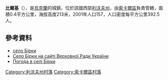 {{coord|50|28|15|N|24|25|30|E|scale:100000|display=title}}

'''比爾基'''（{{lang-uk|Борок}}），是[[烏克蘭|烏克蘭]]的城鎮，位於該國西部[[利沃夫州|利沃夫州]]，由[[索卡爾區|索卡爾區]]負責管轄，面積0.4平方公里，海拔高度213米，2001年人口157，人口密度每平方公里392.5人。

==參考資料==
*[http://w1.c1.rada.gov.ua/pls/z7503/A005?rdat1=25.12.2013&rf7571=21098 село Бірки] {{Wayback|url=http://w1.c1.rada.gov.ua/pls/z7503/A005?rdat1=25.12.2013&rf7571=21098 |date=20131226102803 }}
* [http://w1.c1.rada.gov.ua/pls/z7503/A005?rdat1=25.12.2013&rf7571=21098 Село Бірки на сайті Верховної Ради України] {{Wayback|url=http://w1.c1.rada.gov.ua/pls/z7503/A005?rdat1=25.12.2013&rf7571=21098 |date=20131226102803 }}
* [http://weather.in.ua/ua/l'vovskaja/1424 Погода в селі Бірки] {{Wayback|url=http://weather.in.ua/ua/l%27vovskaja/1424 |date=20071031022554 }}

[[Category:利沃夫州村落|Category:利沃夫州村落]]
[[Category:索卡爾區村落|Category:索卡爾區村落]]


{{Lviv-geo-stub}}